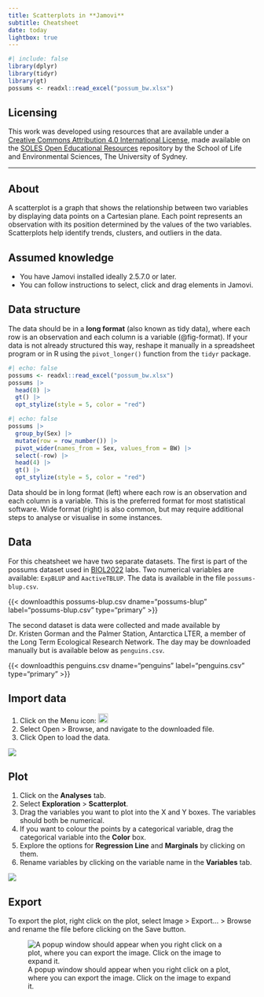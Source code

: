 ```yaml
---
title: Scatterplots in **Jamovi**
subtitle: Cheatsheet
date: today
lightbox: true
---
```


```r
#| include: false
library(dplyr)
library(tidyr)
library(gt)
possums <- readxl::read_excel("possum_bw.xlsx")
```
::: {.callout-note collapse="true"}
## Licensing
This work was developed using resources that are available under a [Creative Commons Attribution 4.0 International License](https://creativecommons.org/licenses/by/4.0/), made available on the [SOLES Open Educational Resources](https://github.com/usyd-soles-edu) repository by the School of Life and Environmental Sciences, The University of Sydney.
:::

-----

## About

A scatterplot is a graph that shows the relationship between two variables by displaying data points on a Cartesian plane. Each point represents an observation with its position determined by the values of the two variables. Scatterplots help identify trends, clusters, and outliers in the data.


::: {.callout-note collapse="true"}
## Assumed knowledge
- You have Jamovi installed ideally 2.5.7.0 or later.
- You can follow instructions to select, click and drag elements in Jamovi.
:::

::: {.callout-important collapse="true"}
## Data structure
The data should be in a **long format** (also known as tidy data), where each row is an observation and each column is a variable (@fig-format). If your data is not already structured this way, reshape it manually in a spreadsheet program or in R using the `pivot_longer()` function from the `tidyr` package.


::: {layout="[ 0.4, -0.1, 0.4 ]" #fig-format}

:::: {#first-column}
```r
#| echo: false
possums <- readxl::read_excel("possum_bw.xlsx")
possums |>
  head(8) |>
  gt() |>
  opt_stylize(style = 5, color = "red")
```
:::

::: {#second-column}
```r
#| echo: false
possums |>
  group_by(Sex) |>
  mutate(row = row_number()) |>
  pivot_wider(names_from = Sex, values_from = BW) |>
  select(-row) |>
  head(4) |>
  gt() |>
  opt_stylize(style = 5, color = "red")
```
:::

Data should be in long format (left) where each row is an observation and each column is a variable. This is the preferred format for most statistical software. Wide format (right) is also common, but may require additional steps to analyse or visualise in some instances.
::::
:::

## Data
For this cheatsheet we have two separate datasets. The first is part of the possums dataset used in [BIOL2022](https://www.sydney.edu.au/units/BIOL2022) labs. Two numerical variables are available: `ExpBLUP` and `AactiveTBLUP`. The data is available in the file `possums-blup.csv`.

{{< downloadthis possums-blup.csv dname="possums-blup" label="possums-blup.csv" type="primary" >}}

The second dataset is data were collected and made available by Dr. Kristen Gorman and the Palmer Station, Antarctica LTER, a member of the Long Term Ecological Research Network. The day may be downloaded manually but is available below as `penguins.csv`.

{{< downloadthis penguins.csv dname="penguins" label="penguins.csv" type="primary" >}}


## Import data

1. Click on the Menu icon: ![](assets/jamovimenu.png){width=20px}
2. Select Open > Browse, and navigate to the downloaded file. 
3. Click Open to load the data.

::: {.content-visible unless-format="pdf"}
![](assets/open-file-in-jamovi.gif)
:::

## Plot

1. Click on the **Analyses** tab.
2. Select **Exploration** > **Scatterplot**.
3. Drag the variables you want to plot into the X and Y boxes. The variables should both be numerical.
4. If you want to colour the points by a categorical variable, drag the categorical variable into the **Color** box.
5. Explore the options for **Regression Line** and **Marginals** by clicking on them.
6. Rename variables by clicking on the variable name in the **Variables** tab.

::: {.content-visible unless-format="pdf"}
![](assets/scatterplot-jamovi.gif)
:::


## Export

To export the plot, right click on the plot, select Image > Export... > Browse and rename the file before clicking on the Save button.

![A popup window should appear when you right click on a plot, where you can export the image. Click on the image to expand it.](assets/jamovi-export.png){#fig-jamovi-export}